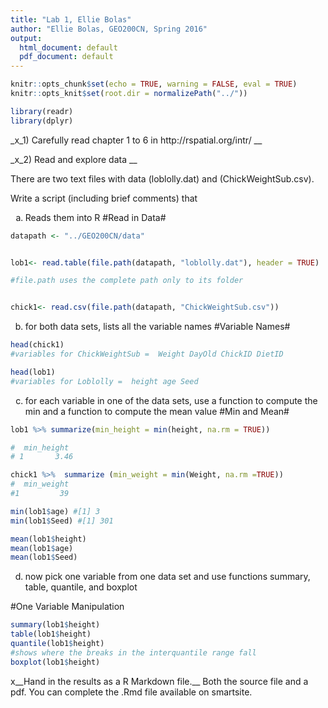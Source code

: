 ```yaml
---
title: "Lab 1, Ellie Bolas"
author: "Ellie Bolas, GEO200CN, Spring 2016"
output:
  html_document: default
  pdf_document: default
---
```

```r
knitr::opts_chunk$set(echo = TRUE, warning = FALSE, eval = TRUE)
knitr::opts_knit$set(root.dir = normalizePath("../"))

library(readr)
library(dplyr)

```



_x_1) Carefully read chapter 1 to 6 in http://rspatial.org/intr/ __


_x_2) Read and explore data __

There are two text files with data (loblolly.dat) and (ChickWeightSub.csv). 

Write a script (including brief comments) that

a) Reads them into R
#Read in Data#
```r
datapath <- "../GEO200CN/data"


lob1<- read.table(file.path(datapath, "loblolly.dat"), header = TRUE) 

#file.path uses the complete path only to its folder


chick1<- read.csv(file.path(datapath, "ChickWeightSub.csv"))

```


b) for both data sets, lists all the variable names
#Variable Names#
```r
head(chick1)
#variables for ChickWeightSub =  Weight DayOld ChickID DietID

head(lob1)
#variables for Loblolly =  height age Seed

```


c) for each variable in one of the data sets, use a function to compute the min and a function to compute the mean value 
#Min and Mean#
```r
lob1 %>% summarize(min_height = min(height, na.rm = TRUE))

#  min_height
# 1       3.46

chick1 %>%  summarize (min_weight = min(Weight, na.rm =TRUE))
#  min_weight
#1         39

min(lob1$age) #[1] 3
min(lob1$Seed) #[1] 301

mean(lob1$height)
mean(lob1$age)
mean(lob1$Seed)


```


d) now pick one variable from one data set and use functions summary, table, quantile, and boxplot

#One Variable Manipulation
```r
summary(lob1$height)
table(lob1$height)
quantile(lob1$height)
#shows where the breaks in the interquantile range fall
boxplot(lob1$height)

```



x__Hand in the results as a R Markdown file.__ Both the source file and a pdf. You can complete the .Rmd file available on smartsite.



